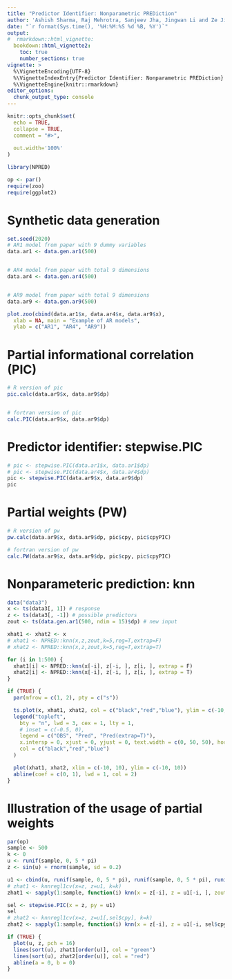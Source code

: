 ```yaml
---
title: "Predictor Identifier: Nonparametric PREDiction"
author: 'Ashish Sharma, Raj Mehrotra, Sanjeev Jha, Jingwan Li and Ze Jiang'
date: "`r format(Sys.time(), '%H:%M:%S %d %B, %Y')`"
output: 
#  rmarkdown::html_vignette: 
  bookdown::html_vignette2: 
    toc: true
    number_sections: true
vignette: >
  %\VignetteEncoding{UTF-8}
  %\VignetteIndexEntry{Predictor Identifier: Nonparametric PREDiction}
  %\VignetteEngine{knitr::rmarkdown}
editor_options: 
  chunk_output_type: console
---
```


```r
knitr::opts_chunk$set(
  echo = TRUE,
  collapse = TRUE,
  comment = "#>",
  
  out.width='100%'
)
```

```r
library(NPRED)

op <- par()
require(zoo)
require(ggplot2)
```

# Synthetic data generation

```r
set.seed(2020)
# AR1 model from paper with 9 dummy variables
data.ar1 <- data.gen.ar1(500)


# AR4 model from paper with total 9 dimensions
data.ar4 <- data.gen.ar4(500)


# AR9 model from paper with total 9 dimensions
data.ar9 <- data.gen.ar9(500)

plot.zoo(cbind(data.ar1$x, data.ar4$x, data.ar9$x),
  xlab = NA, main = "Example of AR models",
  ylab = c("AR1", "AR4", "AR9"))
```


# Partial informational correlation (PIC)

```r
# R version of pic
pic.calc(data.ar9$x, data.ar9$dp)


# fortran version of pic
calc.PIC(data.ar9$x, data.ar9$dp)

```

# Predictor identifier: stepwise.PIC

```r
# pic <- stepwise.PIC(data.ar1$x, data.ar1$dp)
# pic <- stepwise.PIC(data.ar4$x, data.ar4$dp)
pic <- stepwise.PIC(data.ar9$x, data.ar9$dp)
pic
```

# Partial weights (PW)

```r
# R version of pw
pw.calc(data.ar9$x, data.ar9$dp, pic$cpy, pic$cpyPIC)

# fortran version of pw
calc.PW(data.ar9$x, data.ar9$dp, pic$cpy, pic$cpyPIC)

```

# Nonparameteric prediction: knn

```r
data("data3")
x <- ts(data3[, 1]) # response
z <- ts(data3[, -1]) # possible predictors
zout <- ts(data.gen.ar1(500, ndim = 15)$dp) # new input

xhat1 <- xhat2 <- x
# xhat1 <- NPRED::knn(x,z,zout,k=5,reg=T,extrap=F)
# xhat2 <- NPRED::knn(x,z,zout,k=5,reg=T,extrap=T)

for (i in 1:500) {
  xhat1[i] <- NPRED::knn(x[-i], z[-i, ], z[i, ], extrap = F)
  xhat2[i] <- NPRED::knn(x[-i], z[-i, ], z[i, ], extrap = T)
}

if (TRUE) {
  par(mfrow = c(1, 2), pty = c("s"))

  ts.plot(x, xhat1, xhat2, col = c("black","red","blue"), ylim = c(-10, 10), lwd = c(1, 1, 1))
  legend("topleft",
    bty = "n", lwd = 3, cex = 1, lty = 1,
    # inset = c(-0.5, 0),
    legend = c("OBS", "Pred", "Pred(extrap=T)"),
    x.intersp = 0, xjust = 0, yjust = 0, text.width = c(0, 50, 50), horiz = T,
    col = c("black","red","blue")
  )

  plot(xhat1, xhat2, xlim = c(-10, 10), ylim = c(-10, 10))
  abline(coef = c(0, 1), lwd = 1, col = 2)
}
```


# Illustration of the usage of partial weights

```r
par(op)
sample <- 500
k <- 0
u <- runif(sample, 0, 5 * pi)
z <- sin(u) + rnorm(sample, sd = 0.2)

u1 <- cbind(u, runif(sample, 0, 5 * pi), runif(sample, 0, 5 * pi), runif(sample, 0, 5 * pi))
# zhat1 <- knnregl1cv(x=z, z=u1, k=k)
zhat1 <- sapply(1:sample, function(i) knn(x = z[-i], z = u1[-i, ], zout = u1[i, ], k = k))

sel <- stepwise.PIC(x = z, py = u1)
sel
# zhat2 <- knnregl1cv(x=z, z=u1[,sel$cpy], k=k)
zhat2 <- sapply(1:sample, function(i) knn(x = z[-i], z = u1[-i, sel$cpy], zout = u1[i, sel$cpy], k = k))

if (TRUE) {
  plot(u, z, pch = 16)
  lines(sort(u), zhat1[order(u)], col = "green")
  lines(sort(u), zhat2[order(u)], col = "red")
  abline(a = 0, b = 0)
}
```


